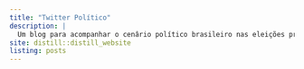 ```yaml
---
title: "Twitter Político"
description: |
  Um blog para acompanhar o cenârio político brasileiro nas eleições presidenciais 2022 através do twitter e do análise de dados.
site: distill::distill_website
listing: posts
---
```

